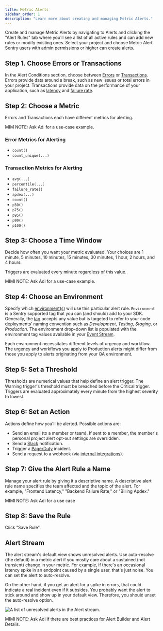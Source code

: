 ```yaml
---
title: Metric Alerts
sidebar_order: 1
description: "Learn more about creating and managing Metric Alerts."
---
```


Create and manage Metric Alerts by navigating to Alerts and clicking the "Alert Rules" tab where you'll see a list of all active rules and can add new rules or modify existing ones. Select your project and choose Metric Alert. Sentry users with admin permissions or higher can create alerts.

## Step 1. Choose Errors or Transactions

In the Alert Conditions section, choose between [Errors](/platforms/javascript/usage/#capturing-errors) or [Transactions](/platforms/javascript/performance/capturing/). Errors provide data around a break, such as new issues or total errors in your project. Transactions provide data on the performance of your application, such as [latency](/product/performance/metrics/#latency) and [failure rate](/product/performance/metrics/#failure-rate).

## Step 2: Choose a Metric

Errors and Transactions each have different metrics for alerting.

MIM NOTE: Ask Adi for a use-case example.

### Error Metrics for Alerting
- `count()`
- `count_unique(...)`

### Transaction Metrics for Alerting
- `avg(...)`
- `percentile(...)`
- `failure_rate()`
- `apdex(...)`
- `count()`
- `p50()`
- `p75()`
- `p95()`
- `p99()`
- `p100()`

## Step 3: Choose a Time Window

Decide how often you want your metric evaluated. Your choices are 1 minute, 5 minutes, 10 minutes, 15 minutes, 30 minutes, 1 hour, 2 hours, and 4 hours.

<Note>
<markdown>
Triggers are evaluated every minute regardless of this value.
</markdown>
</Note>

MIMI NOTE: Ask Adi for a use-case example.

## Step 4: Choose an Environment

Specify which [environment(s)](/platforms/javascript/configuration/environments/) will use this particular alert rule. `Environment` is a Sentry supported tag that you can (and should) add to your SDK. Generally, the [tag](/platforms/javascript/enriching-events/tags/) accepts any value but is targeted to refer to your code deployments' naming convention such as _Development_, _Testing_, _Staging_, or _Production_. The environment drop-down list is populated with the environment tag values available in your [Event Stream](/product/accounts/quotas/manage-event-stream-guide/).

Each environment necessitates different levels of urgency and workflow. The urgency and workflows you apply to Production alerts might differ from those you apply to alerts originating from your QA environment.

## Step 5: Set a Threshold

Thresholds are numerical values that help define an alert trigger. The Warning trigger's threshold must be breached before the Critical trigger. Triggers are evaluated approximately every minute from the highest severity to lowest.

## Step 6: Set an Action

Actions define how you'll be alerted. Possible actions are:

- Send an email (to a member or team). If sent to a member, the member's personal project alert opt-out settings are overridden.
- Send a [Slack](/product/integrations/slack/) notification.
- Trigger a [PagerDuty](/product/integrations/pagerduty/) incident.
- Send a request to a webhook (via [internal integrations](/product/integrations/integration-platform/#internal-integrations)).

## Step 7: Give the Alert Rule a Name

Manage your alert rule by giving it a descriptive name. A descriptive alert rule name specifies the team affected and the topic of the alert. For example, "Frontend Latency," "Backend Failure Rate," or "Billing Apdex."

MIMI NOTE: Ask Adi for a use case

## Step 8: Save the Rule

Click "Save Rule".

## Alert Stream

The alert stream's default view shows unresolved alerts. Use auto-resolve (the default) in a metric alert if you mostly care about a sustained (not transient) change in your metric. For example, if there's an occasional latency spike in an endpoint caused by a single user, that's just noise. You can set the alert to auto-resolve.

On the other hand, if you get an alert for a spike in errors, that could indicate a real incident even if it subsides. You probably want the alert to stick around and show up in your default view. Therefore, you should unset the auto-resolve option.

![A list of unresolved alerts in the Alert stream.](alert-stream2.png)

MIMI NOTE: Ask Adi if there are best practices for Alert Builder and Alert Details.
